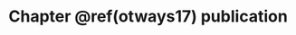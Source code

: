 # Chapter \@ref(otways17) publication {#otways17-pub}

\newpage

\includepdf[pages={-}]{figure/Rees_2019_biolcons.pdf}

